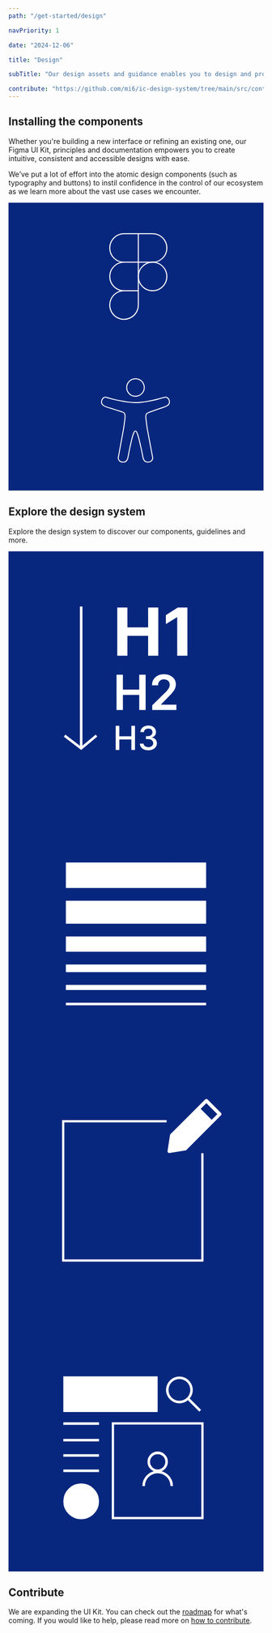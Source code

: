 ```yaml
---
path: "/get-started/design"

navPriority: 1

date: "2024-12-06"

title: "Design"

subTitle: "Our design assets and guidance enables you to design and prototype apps and digital products."

contribute: "https://github.com/mi6/ic-design-system/tree/main/src/content/structured/get-started/design.mdx"
---
```



## Installing the components

Whether you're building a new interface or refining an existing one, our Figma UI Kit, principles and documentation empowers you to create intuitive, consistent and accessible designs with ease.

We’ve put a lot of effort into the atomic design components (such as typography and buttons) to instil confidence in the control of our ecosystem as we learn more about the vast use cases we encounter.

<div className="get-started-vertical-cards">
  <IcCardVertical
    heading="Get the Figma UI Kit"
    message="Reusable and flexible Figma components used to design and prototype."
    clickable
    href="/get-started/design/figma"
    style={{ width: "100%" }}
  >
    <svg
      slot="image-top"
      style={{
        height: "100%",
        width: "100%",
      }}
      viewBox="0 0 248 140"
      fill="none"
      xmlns="http://www.w3.org/2000/svg"
    >
      <rect width="248" height="140" fill="#07277E" />
      <path
        d="M140.13 85.6303C147.796 85.6303 154.01 79.4159 154.01 71.7501C154.01 64.0843 147.796 57.8699 140.13 57.8699C132.464 57.8699 126.25 64.0843 126.25 71.7501C126.25 79.4159 132.464 85.6303 140.13 85.6303Z"
        stroke="white"
        stroke-linecap="round"
        stroke-linejoin="round"
      />
      <path
        d="M112.37 85.6302C109.624 85.6302 106.941 86.4443 104.658 87.9694C102.376 89.4946 100.597 91.6624 99.5461 94.1987C98.4955 96.735 98.2206 99.5258 98.7562 102.218C99.2918 104.911 100.614 107.384 102.555 109.325C104.496 111.266 106.969 112.588 109.662 113.124C112.354 113.659 115.145 113.385 117.681 112.334C120.218 111.284 122.386 109.504 123.911 107.222C125.436 104.939 126.25 102.256 126.25 99.5104V85.6302M112.37 85.6302H126.25M112.37 85.6302C108.688 85.6302 105.158 84.1678 102.555 81.5648C99.9519 78.9617 98.4895 75.4313 98.4895 71.75C98.4895 68.0687 99.9519 64.5383 102.555 61.9352C105.158 59.3322 108.688 57.8698 112.37 57.8698M126.25 85.6302V57.8698M126.25 30.1094H140.13C143.811 30.1094 147.342 31.5717 149.945 34.1748C152.548 36.7778 154.01 40.3083 154.01 43.9896C154.01 47.6708 152.548 51.2013 149.945 53.8044C147.342 56.4074 143.811 57.8698 140.13 57.8698H126.25M126.25 30.1094V57.8698M126.25 30.1094H112.37C108.688 30.1094 105.158 31.5717 102.555 34.1748C99.9519 36.7778 98.4895 40.3083 98.4895 43.9896C98.4895 47.6708 99.9519 51.2013 102.555 53.8044C105.158 56.4074 108.688 57.8698 112.37 57.8698M126.25 57.8698H112.37"
        stroke="white"
        stroke-linecap="round"
        stroke-linejoin="round"
      />
    </svg>
  </IcCardVertical>
  <IcCardVertical
    heading="Designing for accessibility"
    message="Best practices for designing inclusive experiences."
    clickable
    href="/accessibility/needs/general"
    style={{ width: "100%" }}
  >
    <svg
      slot="image-top"
      style={{
        height: "100%",
        width: "100%",
      }}
      viewBox="0 0 248 140"
      fill="none"
      xmlns="http://www.w3.org/2000/svg"
    >
      <rect width="248" height="140" fill="#1E1E1E" />
      <rect width="248" height="140" fill="#07277E" />
      <g clip-path="url(#clip0_0_1)">
        <mask id="path-2-inside-1_0_1" fill="white">
          <path d="M157 54.4996C156.952 54.7474 156.92 54.9987 156.856 55.2412C156.559 56.3669 155.824 57.1669 154.89 57.8094C153.849 58.5227 152.692 58.9988 151.505 59.4094C149.676 60.0413 147.851 60.6785 146.023 61.3139C143.228 62.2856 140.434 63.2573 137.638 64.229C136.674 64.5635 135.74 64.9565 134.909 65.5671C134.473 65.8875 134.236 66.3105 134.138 66.8308C133.966 67.7565 133.939 68.6911 134.044 69.6203C134.25 71.461 134.494 73.2982 134.727 75.1372C134.898 76.4788 135.039 77.8275 135.258 79.1621C135.526 80.8134 135.859 82.4542 136.167 84.0985C136.658 86.7251 137.153 89.3517 137.646 91.9783C138.162 94.7235 138.678 97.4669 139.195 100.212C139.66 102.681 140.123 105.152 140.592 107.619C141.067 110.12 139.555 112.172 137.192 112.78C136.183 113.041 135.162 113.081 134.146 112.842C132.791 112.526 131.852 111.68 131.209 110.481C130.683 109.499 130.43 108.432 130.218 107.349C129.743 104.915 129.282 102.478 128.756 100.055C128.103 97.0456 127.409 94.0456 126.695 91.0508C126.224 89.0738 125.674 87.1145 124.976 85.2011C124.704 84.456 124.428 83.7091 123.964 83.0524C123.583 82.5144 123.256 82.5126 122.868 83.0471C122.387 83.7091 122.104 84.4684 121.834 85.2277C121.046 87.4348 120.462 89.7021 119.941 91.9818C119.366 94.4969 118.818 97.0173 118.291 99.5413C117.86 101.603 117.485 103.676 117.076 105.741C116.86 106.819 116.65 107.899 116.385 108.966C116.175 109.812 115.798 110.596 115.254 111.292C114.54 112.203 113.608 112.75 112.462 112.915C111.179 113.099 109.931 112.972 108.759 112.389C106.942 111.488 106.027 109.681 106.39 107.69C106.922 104.759 107.467 101.83 108.006 98.8988C108.51 96.1589 109.011 93.4173 109.515 90.6774C110.12 87.38 110.713 84.079 111.335 80.7851C111.682 78.9479 111.88 77.093 112.132 75.2434C112.344 73.6912 112.561 72.1389 112.757 70.5849C112.923 69.2734 113.006 67.9583 112.826 66.6361C112.681 65.5582 112.113 64.806 111.125 64.3865C110.479 64.114 109.814 63.8839 109.143 63.675C106.319 62.7883 103.492 61.9175 100.666 61.0413C98.8634 60.482 97.0413 59.9741 95.2619 59.3475C94.0626 58.9245 92.8846 58.4094 91.8561 57.6271C90.534 56.62 89.8525 55.3279 90.034 53.6412C90.1924 52.165 90.7209 50.857 91.849 49.8499C92.8259 48.9791 93.9665 48.7207 95.2352 49.0765C96.8136 49.5207 98.3848 49.9915 99.9702 50.411C102.846 51.1721 105.744 51.8341 108.661 52.4146C111.045 52.8889 113.44 53.3031 115.853 53.6199C118.355 53.9474 120.862 54.1757 123.387 54.181C125.071 54.1845 126.75 54.0801 128.426 53.9173C130.957 53.673 133.468 53.296 135.966 52.8429C138.695 52.3473 141.411 51.7863 144.1 51.1066C146.578 50.4783 149.05 49.8145 151.514 49.1331C152.557 48.8446 153.55 48.8322 154.507 49.3791C155.23 49.7915 155.764 50.3915 156.173 51.1048C156.627 51.8978 156.897 52.7509 156.97 53.6624C156.974 53.6996 156.993 53.735 157.004 53.7704V54.4907L157 54.4996Z" />
        </mask>
        <path
          d="M157 54.4996C156.952 54.7474 156.92 54.9987 156.856 55.2412C156.559 56.3669 155.824 57.1669 154.89 57.8094C153.849 58.5227 152.692 58.9988 151.505 59.4094C149.676 60.0413 147.851 60.6785 146.023 61.3139C143.228 62.2856 140.434 63.2573 137.638 64.229C136.674 64.5635 135.74 64.9565 134.909 65.5671C134.473 65.8875 134.236 66.3105 134.138 66.8308C133.966 67.7565 133.939 68.6911 134.044 69.6203C134.25 71.461 134.494 73.2982 134.727 75.1372C134.898 76.4788 135.039 77.8275 135.258 79.1621C135.526 80.8134 135.859 82.4542 136.167 84.0985C136.658 86.7251 137.153 89.3517 137.646 91.9783C138.162 94.7235 138.678 97.4669 139.195 100.212C139.66 102.681 140.123 105.152 140.592 107.619C141.067 110.12 139.555 112.172 137.192 112.78C136.183 113.041 135.162 113.081 134.146 112.842C132.791 112.526 131.852 111.68 131.209 110.481C130.683 109.499 130.43 108.432 130.218 107.349C129.743 104.915 129.282 102.478 128.756 100.055C128.103 97.0456 127.409 94.0456 126.695 91.0508C126.224 89.0738 125.674 87.1145 124.976 85.2011C124.704 84.456 124.428 83.7091 123.964 83.0524C123.583 82.5144 123.256 82.5126 122.868 83.0471C122.387 83.7091 122.104 84.4684 121.834 85.2277C121.046 87.4348 120.462 89.7021 119.941 91.9818C119.366 94.4969 118.818 97.0173 118.291 99.5413C117.86 101.603 117.485 103.676 117.076 105.741C116.86 106.819 116.65 107.899 116.385 108.966C116.175 109.812 115.798 110.596 115.254 111.292C114.54 112.203 113.608 112.75 112.462 112.915C111.179 113.099 109.931 112.972 108.759 112.389C106.942 111.488 106.027 109.681 106.39 107.69C106.922 104.759 107.467 101.83 108.006 98.8988C108.51 96.1589 109.011 93.4173 109.515 90.6774C110.12 87.38 110.713 84.079 111.335 80.7851C111.682 78.9479 111.88 77.093 112.132 75.2434C112.344 73.6912 112.561 72.1389 112.757 70.5849C112.923 69.2734 113.006 67.9583 112.826 66.6361C112.681 65.5582 112.113 64.806 111.125 64.3865C110.479 64.114 109.814 63.8839 109.143 63.675C106.319 62.7883 103.492 61.9175 100.666 61.0413C98.8634 60.482 97.0413 59.9741 95.2619 59.3475C94.0626 58.9245 92.8846 58.4094 91.8561 57.6271C90.534 56.62 89.8525 55.3279 90.034 53.6412C90.1924 52.165 90.7209 50.857 91.849 49.8499C92.8259 48.9791 93.9665 48.7207 95.2352 49.0765C96.8136 49.5207 98.3848 49.9915 99.9702 50.411C102.846 51.1721 105.744 51.8341 108.661 52.4146C111.045 52.8889 113.44 53.3031 115.853 53.6199C118.355 53.9474 120.862 54.1757 123.387 54.181C125.071 54.1845 126.75 54.0801 128.426 53.9173C130.957 53.673 133.468 53.296 135.966 52.8429C138.695 52.3473 141.411 51.7863 144.1 51.1066C146.578 50.4783 149.05 49.8145 151.514 49.1331C152.557 48.8446 153.55 48.8322 154.507 49.3791C155.23 49.7915 155.764 50.3915 156.173 51.1048C156.627 51.8978 156.897 52.7509 156.97 53.6624C156.974 53.6996 156.993 53.735 157.004 53.7704V54.4907L157 54.4996Z"
          fill="#07277E"
          stroke="white"
          stroke-width="1.80645"
          mask="url(#path-2-inside-1_0_1)"
        />
        <mask id="path-3-inside-2_0_1" fill="white">
          <path d="M124.159 31C124.508 31.0531 124.862 31.0867 125.205 31.1628C128.609 31.9133 130.976 33.9009 132.052 37.1984C133.141 40.5347 132.403 43.5702 130.01 46.1508C128.43 47.8552 126.419 48.7933 124.095 48.9101C120.581 49.0853 117.819 47.6765 115.874 44.7543C114.91 43.3047 114.459 41.6781 114.476 39.9436C114.497 37.5612 115.331 35.4851 116.992 33.7594C118.499 32.1929 120.356 31.3062 122.518 31.0478C122.623 31.0354 122.727 31.0159 122.832 31.0018C123.275 31.0018 123.718 31.0018 124.159 31.0018V31Z" />
        </mask>
        <path
          d="M124.159 31C124.508 31.0531 124.862 31.0867 125.205 31.1628C128.609 31.9133 130.976 33.9009 132.052 37.1984C133.141 40.5347 132.403 43.5702 130.01 46.1508C128.43 47.8552 126.419 48.7933 124.095 48.9101C120.581 49.0853 117.819 47.6765 115.874 44.7543C114.91 43.3047 114.459 41.6781 114.476 39.9436C114.497 37.5612 115.331 35.4851 116.992 33.7594C118.499 32.1929 120.356 31.3062 122.518 31.0478C122.623 31.0354 122.727 31.0159 122.832 31.0018C123.275 31.0018 123.718 31.0018 124.159 31.0018V31Z"
          fill="#07277E"
          stroke="white"
          stroke-width="1.80645"
          mask="url(#path-3-inside-2_0_1)"
        />
      </g>
      <defs>
        <clipPath id="clip0_0_1">
          <rect
            width="67"
            height="82"
            fill="white"
            transform="translate(90 31)"
          />
        </clipPath>
      </defs>
    </svg>
  </IcCardVertical>
</div>

## Explore the design system

Explore the design system to discover our components, guidelines and more.

<div className="get-started-horizontal-cards">
  <GetStartedHorizontalCard
    heading="Styles"
    message="Create consistent experiences across diverse touchpoints."
    href="/styles"
  >
    <svg
      slot="image"
      viewBox="0 0 1600 1600"
      fill="none"
      xmlns="http://www.w3.org/2000/svg"
    >
      <rect width="1600" height="1600" fill="#07277E" />
      <rect x="1040" y="192" width="336" height="336" fill="#07277E" />
      <path
        d="M682.295 655V352.455H746.261V477.284H876.114V352.455H939.932V655H876.114V530.023H746.261V655H682.295ZM1122.52 352.455V655H1058.56V413.17H1056.78L987.5 456.602V399.875L1062.4 352.455H1122.52Z"
        fill="white"
      />
      <path
        d="M677.807 995V773.909H717.858V867.506H820.307V773.909H860.466V995H820.307V901.08H717.858V995H677.807ZM901.866 995V966.068L978.622 890.824C985.963 883.411 992.08 876.826 996.974 871.068C1001.87 865.311 1005.54 859.733 1007.99 854.335C1010.43 848.937 1011.66 843.18 1011.66 837.062C1011.66 830.081 1010.07 824.108 1006.91 819.142C1003.74 814.104 999.385 810.218 993.844 807.483C988.302 804.748 982.005 803.381 974.952 803.381C967.683 803.381 961.313 804.892 955.844 807.915C950.374 810.866 946.128 815.076 943.105 820.545C940.154 826.015 938.679 832.528 938.679 840.085H900.571C900.571 826.051 903.774 813.852 910.179 803.489C916.584 793.125 925.401 785.1 936.628 779.415C947.927 773.729 960.882 770.886 975.491 770.886C990.317 770.886 1003.34 773.657 1014.57 779.199C1025.8 784.741 1034.51 792.333 1040.7 801.977C1046.96 811.621 1050.09 822.633 1050.09 835.011C1050.09 843.288 1048.5 851.42 1045.34 859.409C1042.17 867.398 1036.59 876.25 1028.61 885.966C1020.69 895.682 1009.57 907.449 995.247 921.267L957.139 960.023V961.534H1053.43V995H901.866Z"
        fill="white"
      />
      <path
        d="M672.619 1246V1094.73H695.443V1160.47H770.858V1094.73H793.756V1246H770.858V1180.04H695.443V1246H672.619ZM877.591 1248.07C867.447 1248.07 858.386 1246.32 850.409 1242.82C842.481 1239.33 836.203 1234.48 831.574 1228.27C826.994 1222.02 824.532 1214.78 824.188 1206.56H847.381C847.676 1211.04 849.178 1214.93 851.886 1218.23C854.644 1221.48 858.239 1223.99 862.67 1225.76C867.102 1227.53 872.027 1228.42 877.443 1228.42C883.402 1228.42 888.67 1227.39 893.25 1225.32C897.879 1223.25 901.498 1220.37 904.108 1216.68C906.718 1212.93 908.023 1208.62 908.023 1203.75C908.023 1198.68 906.718 1194.22 904.108 1190.38C901.547 1186.49 897.78 1183.44 892.807 1181.22C887.883 1179.01 881.924 1177.9 874.932 1177.9H862.153V1159.28H874.932C880.545 1159.28 885.47 1158.27 889.705 1156.26C893.989 1154.24 897.337 1151.43 899.75 1147.84C902.163 1144.19 903.369 1139.93 903.369 1135.06C903.369 1130.38 902.311 1126.32 900.193 1122.87C898.125 1119.37 895.17 1116.64 891.33 1114.67C887.538 1112.7 883.057 1111.72 877.886 1111.72C872.962 1111.72 868.358 1112.63 864.074 1114.45C859.839 1116.22 856.392 1118.78 853.733 1122.13C851.074 1125.43 849.646 1129.39 849.449 1134.02H827.364C827.61 1125.85 830.023 1118.66 834.602 1112.45C839.231 1106.25 845.337 1101.4 852.92 1097.9C860.504 1094.41 868.924 1092.66 878.182 1092.66C887.883 1092.66 896.254 1094.55 903.295 1098.35C910.386 1102.09 915.852 1107.09 919.693 1113.34C923.583 1119.59 925.504 1126.44 925.455 1133.88C925.504 1142.34 923.14 1149.53 918.364 1155.44C913.636 1161.35 907.333 1165.32 899.455 1167.34V1168.52C909.5 1170.04 917.28 1174.03 922.795 1180.48C928.36 1186.93 931.117 1194.94 931.068 1204.49C931.117 1212.81 928.803 1220.27 924.125 1226.87C919.496 1233.47 913.169 1238.66 905.142 1242.45C897.116 1246.2 887.932 1248.07 877.591 1248.07Z"
        fill="white"
      />
      <line
        x1="456"
        y1="346"
        x2="456"
        y2="1226"
        stroke="white"
        stroke-width="16"
      />
      <path d="M352 1156L456 1236L552 1156" stroke="white" stroke-width="16" />
    </svg>
  </GetStartedHorizontalCard>
  <GetStartedHorizontalCard
    heading="Principles"
    message="Design principles that drive our ways of working."
    href="/get-started/design/design-principles"
  >
    <svg
      slot="image"
      viewBox="0 0 1600 1600"
      fill="none"
      xmlns="http://www.w3.org/2000/svg"
    >
      <rect width="1600" height="1600" fill="#07277E" />
      <rect x="1040" y="192" width="336" height="336" fill="#07277E" />
      <rect x="360" y="352" width="880" height="160" fill="white" />
      <rect x="360" y="592" width="880" height="144" fill="white" />
      <rect x="360" y="816" width="880" height="96" fill="white" />
      <rect x="360" y="992" width="880" height="48" fill="white" />
      <rect x="360" y="1120" width="880" height="32" fill="white" />
      <rect x="360" y="1232" width="880" height="16" fill="white" />
    </svg>
  </GetStartedHorizontalCard>
  <GetStartedHorizontalCard
    heading="Content styles"
    message="Guidelines for inclusive reading and interaction."
    href="/styles/content-style"
  >
    <svg
      slot="image"
      viewBox="0 0 1600 1600"
      fill="none"
      xmlns="http://www.w3.org/2000/svg"
    >
      <rect width="1600" height="1600" fill="#07277E" />
      <mask id="path-2-inside-1_743_11317" fill="white">
        <rect x="336" y="368.422" width="887.579" height="887.579" rx="2.5" />
      </mask>
      <rect
        x="336"
        y="368.422"
        width="887.579"
        height="887.579"
        rx="2.5"
        stroke="white"
        stroke-width="28.48"
        mask="url(#path-2-inside-1_743_11317)"
      />
      <rect x="992" y="192" width="384" height="384" fill="#07277E" />
      <path
        fill-rule="evenodd"
        clip-rule="evenodd"
        d="M1013.19 462.663C1013.55 460.396 1014.61 458.3 1016.24 456.68L1233.92 238.995C1235.95 236.97 1238.7 235.833 1241.56 235.833C1244.42 235.833 1247.17 236.97 1249.2 238.995L1333.22 323.019C1335.24 325.044 1336.37 327.785 1336.37 330.644C1336.37 333.502 1335.24 336.244 1333.22 338.269L1115.49 555.975C1113.87 557.592 1111.77 558.651 1109.51 558.999L1010.26 574.249C1008.58 574.506 1006.87 574.364 1005.26 573.837C1003.65 573.309 1002.18 572.409 1000.98 571.21C999.784 570.011 998.884 568.547 998.356 566.936C997.829 565.325 997.687 563.612 997.944 561.937L1013.19 462.663ZM1034.02 469.446L1021.55 550.662L1102.75 538.177L1310.3 330.644L1241.55 261.913L1034.02 469.446Z"
        fill="white"
      />
      <path
        fill-rule="evenodd"
        clip-rule="evenodd"
        d="M1262.2 384.535L1185.8 308.287L1201.07 292.994L1277.45 369.242L1262.2 384.535Z"
        fill="white"
      />
      <path
        d="M1193.55 292.494L1024.56 461.482L1012.49 570.118L1096.99 558.047L1145.27 521.835L1265.98 389.059L1193.55 292.494Z"
        fill="white"
      />
    </svg>
  </GetStartedHorizontalCard>
  <GetStartedHorizontalCard
    heading="Patterns"
    message="Lower learning curves by using intuitive, expandable patterns. "
    href="/patterns"
  >
    <svg
      slot="image"
      viewBox="0 0 1600 1600"
      fill="none"
      xmlns="http://www.w3.org/2000/svg"
    >
      <rect width="1600" height="1600" fill="#07277E" />
      <rect x="1104" y="192" width="272" height="272" fill="#07277E" />
      <rect
        x="344.447"
        y="376.447"
        width="591.105"
        height="223.105"
        fill="white"
        stroke="white"
        stroke-width="0.894737"
      />
      <rect
        x="655.12"
        y="671.12"
        width="561.76"
        height="593.76"
        stroke="white"
        stroke-width="14.24"
      />
      <circle
        cx="456"
        cy="1160"
        r="104"
        fill="white"
        stroke="white"
        stroke-width="16"
      />
      <circle cx="936" cy="912" r="56" stroke="white" stroke-width="16" />
      <path
        d="M848 1064C848 1040.66 857.271 1018.28 873.775 1001.77C890.278 985.271 912.661 976 936 976C959.339 976 981.722 985.271 998.225 1001.77C1014.73 1018.28 1024 1040.66 1024 1064"
        stroke="white"
        stroke-width="16"
      />
      <line
        x1="344"
        y1="672"
        x2="568"
        y2="672"
        stroke="white"
        stroke-width="16"
      />
      <line
        x1="344"
        y1="776"
        x2="568"
        y2="776"
        stroke="white"
        stroke-width="16"
      />
      <line
        x1="344"
        y1="872"
        x2="568"
        y2="872"
        stroke="white"
        stroke-width="16"
      />
      <line
        x1="344"
        y1="968"
        x2="568"
        y2="968"
        stroke="white"
        stroke-width="16"
      />
      <path
        d="M1206.91 586.712L1207.48 586.146L1206.91 585.581L1135.87 514.539C1148.12 500.157 1155.47 481.448 1155.47 461C1155.47 438.952 1146.71 417.806 1131.12 402.216C1115.53 386.625 1094.38 377.867 1072.33 377.867C1050.29 377.867 1029.14 386.625 1013.55 402.216C997.959 417.806 989.2 438.952 989.2 461C989.2 483.048 997.959 504.193 1013.55 519.784C1029.14 535.374 1050.28 544.133 1072.33 544.133C1091.88 544.153 1110.8 537.25 1125.74 524.661L1196.79 595.706L1197.35 596.271L1197.92 595.706L1206.91 586.712ZM1023.64 412.304C1036.55 399.389 1054.07 392.133 1072.33 392.133C1081.38 392.133 1090.33 393.914 1098.69 397.375C1107.04 400.836 1114.63 405.909 1121.03 412.304C1127.42 418.699 1132.5 426.29 1135.96 434.646C1139.42 443.001 1141.2 451.956 1141.2 461C1141.2 470.044 1139.42 478.999 1135.96 487.354C1132.5 495.709 1127.42 503.301 1121.03 509.696C1114.63 516.091 1107.04 521.163 1098.69 524.624C1090.33 528.085 1081.38 529.867 1072.33 529.867C1054.07 529.867 1036.55 522.611 1023.64 509.696C1010.72 496.781 1003.47 479.264 1003.47 461C1003.47 442.735 1010.72 425.219 1023.64 412.304Z"
        fill="white"
        stroke="white"
        stroke-width="1.6"
      />
    </svg>
  </GetStartedHorizontalCard>
</div>

## Contribute

We are expanding the UI Kit. You can check out the [roadmap](/community/roadmap) for what's coming. If you would like to help, please read more on [how to contribute](/community).
